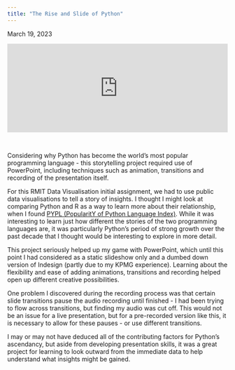```yaml
---
title: "The Rise and Slide of Python"
---
```


March 19, 2023

<center>

<div style="padding:40% 0 0 0;position:relative;"><iframe src="https://player.vimeo.com/video/809419262?badge=0&amp;title=0&amp;byline=0&amp;portrait=0&amp;speed=0&amp;autopause=0&amp;player_id=0&amp;app_id=58479" frameborder="0" allow="autoplay; fullscreen; picture-in-picture" allowfullscreen style="position:absolute;top:0;left:0;width:100%;height:100%;" title="The Rise and Slide of Python - RMIT Data Visualisation - Assignment 1"></iframe></div><script src="https://player.vimeo.com/api/player.js"></script>

</center>

<br>

Considering why Python has become the world’s most popular programming language - this storytelling project required use of PowerPoint, including techniques such as animation, transitions and recording of the presentation itself. 

For this RMIT Data Visualisation initial assignment, we had to use public data visualisations to tell a story of insights. I thought I might look at comparing Python and R as a way to learn more about their relationship, when I found [PYPL (PopularitY of Python Language Index)](https://pypl.github.io/PYPL.html). While it was interesting to learn just how different the stories of the two programming languages are, it was particularly Python's period of strong growth over the past decade that I thought would be interesting to explore in more detail.

This project seriously helped up my game with PowerPoint, which until this point I had considered as a static slideshow only and a dumbed down version of Indesign (partly due to my KPMG experience). Learning about the flexibility and ease of adding animations, transitions and recording helped open up different creative possibilities.

One problem I discovered during the recording process was that certain slide transitions pause the audio recording until finished - I had been trying to flow across transitions, but finding my audio was cut off. This would not be an issue for a live presentation, but for a pre-recorded version like this, it is necessary to allow for these pauses - or use different transitions. 

I may or may not have deduced all of the contributing factors for Python's ascendancy, but aside from developing presentation skills, it was a great project for learning to look outward from the immediate data to help understand what insights might be gained.

